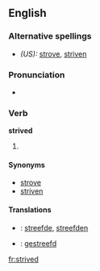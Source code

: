 ==English==

===Alternative spellings===
* ''(US):'' [[strove]], [[striven]]

===Pronunciation===
*{{IPA|/'stɻaɪvd/}}

===Verb===
'''strived'''

# {{British}} {{past of|[[strive]]}}

====Synonyms====
* [[strove]] {{a|simple past}}
* [[striven]] {{a|past participle}}

====Translations====
*{{ttbc|Dutch}}: [[streefde]], [[streefden]]
*{{ttbc|Dutch}}: [[gestreefd]]

[[fr:strived]]